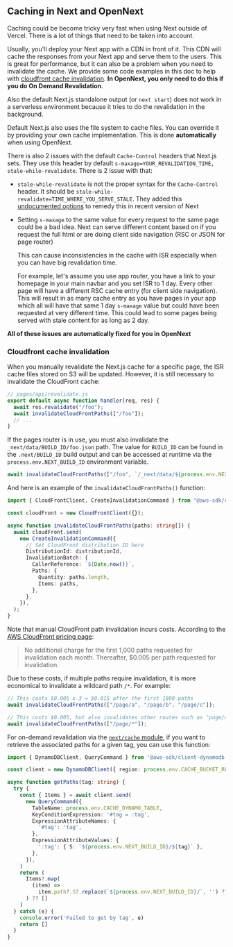 ## Caching in Next and OpenNext

Caching could be become tricky very fast when using Next outside of Vercel. There is a lot of things that need to be taken into account.

Usually, you'll deploy your Next app with a CDN in front of it. This CDN will cache the responses from your Next app and serve them to the users. This is great for performance, but it can also be a problem when you need to invalidate the cache. We provide some code examples in this doc to help with [cloudfront cache invalidation](#cloudfront-cache-invalidation). **In OpenNext, you only need to do this if you do On Demand Revalidation**.

Also the default Next.js standalone output (or `next start`) does not work in a serverless environment because it tries to do the revalidation in the background.

Default Next.js also uses the file system to cache files. You can override it by providing your own cache implementation. This is done **automatically** when using OpenNext.

There is also 2 issues with the default `Cache-Control` headers that Next.js sets. 
They use this header by default `s-maxage=YOUR_REVALIDATION_TIME, stale-while-revalidate`. There is 2 issue with that: 
- `stale-while-revalidate` is not the proper syntax for the `Cache-Control` header. It should be `stale-while-revalidate=TIME_WHERE_YOU_SERVE_STALE`. They added this [undocumented options](https://github.com/vercel/next.js/blob/952da876f7bb8590d0222b2579117f8a2bd301bb/packages/next/src/server/config-shared.ts#L202) to remedy this in recent version of Next
- Setting `s-maxage` to the same value for every request to the same page could be a bad idea.
Next can serve different content based on if you request the full html or are doing client side navigation (RSC or JSON for page router)
  
  This can cause inconsistencies in the cache with ISR especially when you can have big revalidation time.
  
  For example, let's assume you use app router, you have a link to your homepage in your main navbar and you set ISR to 1 day. Every other page will have a different RSC cache entry (for client side navigation). This will result in as many cache entry as you have pages in your app which all will have that same 1 day `s-maxage` value but could have been requested at very different time. This could lead to some pages being served with stale content for as long as 2 day.

**All of these issues are automatically fixed for you in OpenNext**

### Cloudfront cache invalidation

When you manually revalidate the Next.js cache for a specific page, the ISR cache files stored on S3 will be updated. However, it is still necessary to invalidate the CloudFront cache:

```ts
// pages/api/revalidate.js
export default async function handler(req, res) {
  await res.revalidate("/foo");
  await invalidateCloudFrontPaths(["/foo"]);
  // ...
}
```

If the pages router is in use, you must also invalidate the `_next/data/BUILD_ID/foo.json` path. The value for `BUILD_ID` can be found in the `.next/BUILD_ID` build output and can be accessed at runtime via the `process.env.NEXT_BUILD_ID` environment variable.

```ts
await invalidateCloudFrontPaths(["/foo", `/_next/data/${process.env.NEXT_BUILD_ID}/foo.json`]);
```

And here is an example of the `invalidateCloudFrontPaths()` function:

```ts
import { CloudFrontClient, CreateInvalidationCommand } from "@aws-sdk/client-cloudfront";

const cloudFront = new CloudFrontClient({});

async function invalidateCloudFrontPaths(paths: string[]) {
  await cloudFront.send(
    new CreateInvalidationCommand({
      // Set CloudFront distribution ID here
      DistributionId: distributionId,
      InvalidationBatch: {
        CallerReference: `${Date.now()}`,
        Paths: {
          Quantity: paths.length,
          Items: paths,
        },
      },
    }),
  );
}
```

Note that manual CloudFront path invalidation incurs costs. According to the [AWS CloudFront pricing page](https://aws.amazon.com/cloudfront/pricing/):

> No additional charge for the first 1,000 paths requested for invalidation each month. Thereafter, $0.005 per path requested for invalidation.

Due to these costs, if multiple paths require invalidation, it is more economical to invalidate a wildcard path `/*`. For example:

```ts
// This costs $0.005 x 3 = $0.015 after the first 1000 paths
await invalidateCloudFrontPaths(["/page/a", "/page/b", "/page/c"]);

// This costs $0.005, but also invalidates other routes such as "page/d"
await invalidateCloudFrontPaths(["/page/*"]);
```

For on-demand revalidation via the [`next/cache` module](https://nextjs.org/docs/app/building-your-application/data-fetching/revalidating#using-on-demand-revalidation), if you want to retrieve the associated paths for a given tag, you can use this function:

```ts
import { DynamoDBClient, QueryCommand } from '@aws-sdk/client-dynamodb'

const client = new DynamoDBClient({ region: process.env.CACHE_BUCKET_REGION })

async function getPaths(tag: string) {
  try {
    const { Items } = await client.send(
      new QueryCommand({
        TableName: process.env.CACHE_DYNAMO_TABLE,
        KeyConditionExpression: '#tag = :tag',
        ExpressionAttributeNames: {
          '#tag': 'tag',
        },
        ExpressionAttributeValues: {
          ':tag': { S: `${process.env.NEXT_BUILD_ID}/${tag}` },
        },
      }),
    )
    return (
      Items?.map(
        (item) =>
          item.path?.S?.replace(`${process.env.NEXT_BUILD_ID}/`, '') ?? '',
      ) ?? []
    )
  } catch (e) {
    console.error('Failed to get by tag', e)
    return []
  }
}
```
